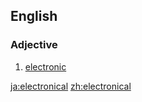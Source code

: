 ==English==

===Adjective===
{{en-adj|-}}

# {{context|rare|lang=en}} [[electronic]]

[[ja:electronical]]
[[zh:electronical]]
